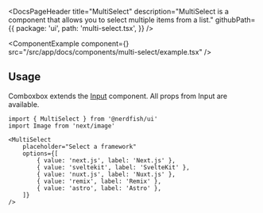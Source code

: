 <DocsPageHeader
	title="MultiSelect"
	description="MultiSelect is a component that allows you to select multiple items from a list."
	githubPath={{
		package: 'ui',
		path: 'multi-select.tsx',
	}}
/>

<ComponentExample
	component={<MultiSelectExample />}
	src="/src/app/docs/components/multi-select/example.tsx"
/>

## Usage

Comboxbox extends the [Input](/input) component. All props from Input are
available.

```tsx
import { MultiSelect } from '@nerdfish/ui'
import Image from 'next/image'
```

```tsx
<MultiSelect
	placeholder="Select a framework"
	options={[
		{ value: 'next.js', label: 'Next.js' },
		{ value: 'sveltekit', label: 'SvelteKit' },
		{ value: 'nuxt.js', label: 'Nuxt.js' },
		{ value: 'remix', label: 'Remix' },
		{ value: 'astro', label: 'Astro' },
	]}
/>
```
